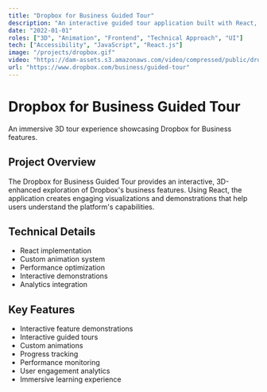 ```yaml
---
title: "Dropbox for Business Guided Tour"
description: "An interactive guided tour application built with React, showcasing Dropbox for Business features through immersive 3D experiences."
date: "2022-01-01"
roles: ["3D", "Animation", "Frontend", "Technical Approach", "UI"]
tech: ["Accessibility", "JavaScript", "React.js"]
image: "/projects/dropbox.gif"
video: "https://dam-assets.s3.amazonaws.com/video/compressed/public/dropbox.mp4"
url: "https://www.dropbox.com/business/guided-tour"
---
```


# Dropbox for Business Guided Tour

An immersive 3D tour experience showcasing Dropbox for Business features.

## Project Overview

The Dropbox for Business Guided Tour provides an interactive, 3D-enhanced exploration of Dropbox's business features. Using React, the application creates engaging visualizations and demonstrations that help users understand the platform's capabilities.

## Technical Details

- React implementation
- Custom animation system
- Performance optimization
- Interactive demonstrations
- Analytics integration

## Key Features

- Interactive feature demonstrations
- Interactive guided tours
- Custom animations
- Progress tracking
- Performance monitoring
- User engagement analytics
- Immersive learning experience
